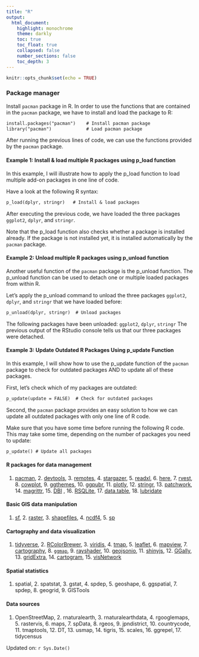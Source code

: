 ```yaml
---
title: "R"
output:
  html_document:
    highlight: monochrome
    theme: darkly
    toc: true
    toc_float: true
    collapsed: false
    number_sections: false
    toc_depth: 3
---
```


```r
knitr::opts_chunk$set(echo = TRUE)
```

### Package manager

Install `pacman` package in R. In order to use the functions that are contained in the `pacman` package, we have to install and load the package to R:

```txt
install.packages("pacman")    # Install pacman package
library("pacman")             # Load pacman package
```

After running the previous lines of code, we can use the functions provided by the `pacman` package.

#### Example 1: Install & load multiple R packages using p_load function

In this example, I will illustrate how to apply the p_load function to load multiple add-on packages in one line of code.

Have a look at the following R syntax:

```txt
p_load(dplyr, stringr)   # Install & load packages
```

After executing the previous code, we have loaded the three packages `ggplot2`, `dplyr`, and `stringr`.

Note that the p_load function also checks whether a package is installed already. If the package is not installed yet, it is installed automatically by the `pacman` package.

#### Example 2: Unload multiple R packages using p_unload function

Another useful function of the `pacman` package is the p_unload function. The p_unload function can be used to detach one or multiple loaded packages from within R.

Let’s apply the p_unload command to unload the three packages `ggplot2`, `dplyr`, and `stringr` that we have loaded before:

```txt
p_unload(dplyr, stringr)  # Unload packages
```

The following packages have been unloaded: `ggplot2`, `dplyr`, `stringr`
The previous output of the RStudio console tells us that our three packages were detached.

#### Example 3: Update Outdated R Packages Using p_update Function

In this example, I will show how to use the p_update function of the `pacman` package to check for outdated packages AND to update all of these packages.

First, let’s check which of my packages are outdated:

```txt
p_update(update = FALSE)  # Check for outdated packages
```

Second, the `pacman` package provides an easy solution to how we can update all outdated packages with only one line of R code.

Make sure that you have some time before running the following R code. This may take some time, depending on the number of packages you need to update:

```txt
p_update() # Update all packages
```

#### R packages for data management

1.  [pacman](https://cran.r-project.org/web/packages/pacman/index.html), 2.  [devtools](https://cran.r-project.org/web/packages/devtools/readme/README.html), 3.  [remotes](https://cran.r-project.org/web/packages/remotes/index.html), 4.  [stargazer](https://cran.r-project.org/web/packages/stargazer/index.html), 5.  [readxl](https://cran.r-project.org/web/packages/readxl/index.html), 6.  [here](https://cran.r-project.org/web/packages/here/vignettes/here.html), 7.  [rvest](https://cran.r-project.org/web/packages/rvest/index.html), 8.  [cowplot](https://cran.r-project.org/web/packages/cowplot/index.html), 9.  [ggthemes](https://cran.r-project.org/web/packages/ggthemes/index.html), 10. [ggpubr](https://cran.r-project.org/web/packages/ggpubr/index.html), 11. [plotly](https://plotly.com/r/), 12. [stringr](https://cran.r-project.org/web/packages/stringr/index.html), 13. [patchwork](https://cran.r-project.org/web/packages/patchwork/index.html), 14. [magrittr](https://cran.r-project.org/web/packages/magrittr/index.html), 15. [DBI](https://cran.r-project.org/web/packages/DBI/index.html) , 16. [RSQLite](https://cran.r-project.org/web/packages/RSQLite/index.html), 17. [data.table](https://cran.r-project.org/web/packages/data.table/index.html), 18. [lubridate](https://cran.r-project.org/web/packages/lubridate/index.html) 


#### Basic GIS data manipulation

1.  [sf](<https://r-spatial.github.io/sf/>), 2.  [raster](<https://cran.r-project.org/web/packages/raster/index.html>), 3.  [shapefiles](<https://cran.r-project.org/web/packages/shapefiles/index.html>), 4.  [ncdf4](<https://cran.r-project.org/web/packages/ncdf4/index.html>), 5.  [sp](<https://cran.r-project.org/web/packages/sp/index.html>) 

#### Cartography and data visualization

1.  [tidyverse](https://www.tidyverse.org/), 2.  [RColorBrewer](https://cran.r-project.org/web/packages/RColorBrewer/index.html), 3.  [viridis](https://cran.r-project.org/web/packages/viridis/index.html), 4.  [tmap](https://cran.r-project.org/web/packages/tmap/index.html), 5.  [leaflet](https://cran.r-project.org/web/packages/leaflet/index.html), 6.  [mapview](https://r-spatial.github.io/mapview/), 7.  [cartography](https://cran.r-project.org/web/packages/cartography/vignettes/cartography.html), 8.  [`ggmap`](https://cran.r-project.org/web/packages/ggmap/readme/README.html), 9.  [rayshader](https://www.rayshader.com/), 10. [geojsonio](https://cran.r-project.org/web/packages/geojsonio/index.html), 11. [shinyjs](https://cran.r-project.org/web/packages/shinyjs/vignettes/shinyjs.html), 12. [GGally](https://cran.r-project.org/web/packages/GGally/index.html), 13. [gridExtra](https://cran.r-project.org/web/packages/gridExtra/index.html), 14. [cartogram](https://cran.r-project.org/web/packages/cartogram/readme/README.html), 15. [visNetwork](https://cran.r-project.org/web/packages/visNetwork/index.html)

#### Spatial statistics

1.  spatial, 2.  spatstat, 3.  gstat, 4.  spdep, 5.  geoshape, 6.  ggspatial, 7.  spdep, 8.  geogrid, 9.  GISTools 

#### Data sources

1.  OpenStreetMap, 2.  rnaturalearth, 3.  rnaturalearthdata, 4.  rgooglemaps, 5.  rastervis, 6.  maps, 7.  spData, 8.  rgeos, 9.  jpndistrict, 10. countrycode, 11. tmaptools, 12. DT, 13. usmap, 14. tigris, 15. scales, 16. ggrepel, 17. tidycensus

Updated on: `r Sys.Date()`
